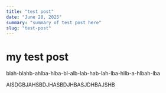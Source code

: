 ```yaml
---
title: "test post"
date: "June 28, 2025"
summary: "summary of test post here"
slug: "test-post"
---
```


# my test post

blah-blahb-ahlba-hlba-bl-alb-lab-hab-lah-lba-hllb-a-hlbah-lba

AISDGBJAHSBDJHASBDJHBASJDHBAJSHB